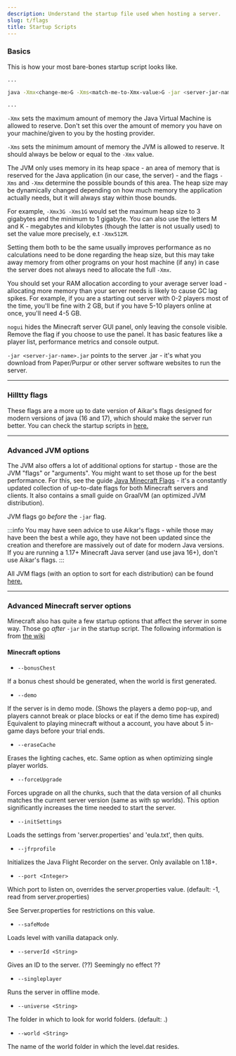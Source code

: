 ```yaml
---
description: Understand the startup file used when hosting a server.
slug: t/flags
title: Startup Scripts
---
```


### Basics

This is how your most bare-bones startup script looks like.

```bash
...

java -Xmx<change-me>G -Xms<match-me-to-Xmx-value>G -jar <server-jar-name>.jar nogui

...
```

`-Xmx` sets the maximum amount of memory the Java Virtual Machine is allowed to reserve. Don't set this over the amount of memory you have on your machine/given to you by the hosting provider.

`-Xms` sets the minimum amount of memory the JVM is allowed to reserve. It should always be below or equal to the `-Xmx` value.

The JVM only uses memory in its heap space - an area of memory that is reserved for the Java application (in our case, the server) - and the flags `-Xms` and `-Xmx`  determine the possible bounds of this area. The heap size may be dynamically changed depending on how much memory the application actually needs, but it will always stay within those bounds. 

For example, `-Xmx3G -Xms1G` would set the maximum heap size to 3 gigabytes and the minimum to 1 gigabyte. You can also use the letters M and K - megabytes and kilobytes (though the latter is not usually used) to set the value more precisely, e.t `-Xmx512M`.

Setting them both to be the same usually improves performance as no calculations need to be done regarding the heap size, but this may take away memory from other programs on your host machine (if any) in case the server does not always need to allocate the full `-Xmx`.

You should set your RAM allocation according to your average server load - allocating more memory than your server needs is likely to cause GC lag spikes. For example, if you are a starting out server with 0-2 players most of the time, you'll be fine with 2 GB, but if you have 5-10 players online at once, you'll need 4-5 GB.

`nogui` hides the Minecraft server GUI panel, only leaving the console visible. Remove the flag if you choose to use the panel. It has basic features like a player list, performance metrics and console output.

`-jar <server-jar-name>.jar` points to the server .jar - it's what you download from Paper/Purpur or other server software websites to run the server.

* * *

### Hilltty flags

These flags are a more up to date version of Aikar's flags designed for modern versions of java (16 and 17), which should make the server run better. You can check the startup scripts in [here.](https://github.com/hilltty/hilltty-flags/blob/main/english-lang.md) 

* * *

### Advanced JVM options

The JVM also offers a lot of additional options for startup - those are the JVM "flags" or "arguments". You might want to set those up for the best performance. For this, see the guide [Java Minecraft Flags](https://github.com/brucethemoose/Minecraft-Java-Performance-Flags) - it's a constantly updated collection of up-to-date flags for both Minecraft servers and clients. It also contains a small guide on GraalVM (an optimized JVM distribution). 

JVM flags go _before_ the `-jar` flag.

:::info
You may have seen advice to use Aikar's flags - while those may have been the best a while ago, they have not been updated since the creation and therefore are massively out of date for modern Java versions. If you are running a 1.17+ Minecraft Java server (and use java 16+), don't use Aikar's flags.
:::

All JVM flags (with an option to sort for each distribution) can be found [here.](https://chriswhocodes.com/)

* * *

### Advanced Minecraft server options

Minecraft also has quite a few startup options that affect the server in some way. Those go _after_ `-jar` in the startup script.
The following information is from [the wiki](https://minecraft.wiki/w/Tutorials/Setting_up_a_server#Minecraft_options)

#### Minecraft options

-   `--bonusChest`

If a bonus chest should be generated, when the world is first generated.

-   `--demo`

If the server is in demo mode. (Shows the players a demo pop-up, and players cannot break or place blocks or eat if the demo time has expired)
Equivalent to playing minecraft without a account, you have about 5 in-game days before your trial ends.

-   `--eraseCache`

Erases the lighting caches, etc. Same option as when optimizing single player worlds.

-   `--forceUpgrade`

Forces upgrade on all the chunks, such that the data version of all chunks matches the current server version (same as with sp worlds).
This option significantly increases the time needed to start the server.

-   `--initSettings`

Loads the settings from 'server.properties' and 'eula.txt', then quits.

-   `--jfrprofile`

Initializes the Java Flight Recorder on the server. Only available on 1.18+.

-   `--port <Integer>`

Which port to listen on, overrides the server.properties value. (default: -1, read from server.properties)

See Server.properties for restrictions on this value.

-   `--safeMode`

Loads level with vanilla datapack only.

-   `--serverId <String>`

Gives an ID to the server. (??)
Seemingly no effect ??

-   `--singleplayer`

Runs the server in offline mode.

-   `--universe <String>`

The folder in which to look for world folders. (default: .)

-   `--world <String>`

The name of the world folder in which the level.dat resides.
